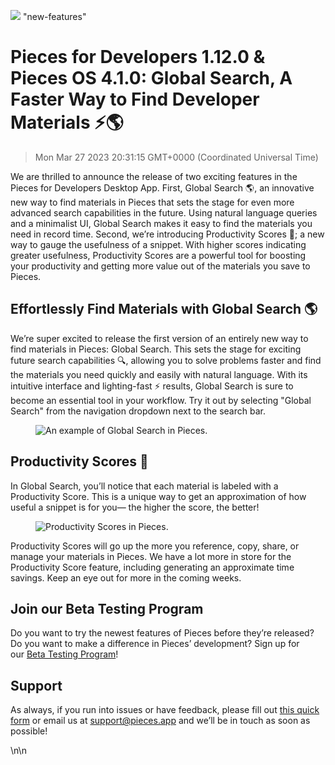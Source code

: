 ![](https://uploads-ssl.webflow.com/6143afec68f555387049efb3/64146cbada956bcd48966cad_pfd-1120_82585e8e7c8d35c972d2e8cce51a30b2_2000.jpeg)
"new-features"
# Pieces for Developers 1.12.0 & Pieces OS 4.1.0: Global Search, A Faster Way to Find Developer Materials ⚡🌎
> Mon Mar 27 2023 20:31:15 GMT+0000 (Coordinated Universal Time)
<p>We are thrilled to announce the release of two exciting features in the Pieces for Developers Desktop App. First, Global Search 🌎, an innovative new way to find materials in Pieces that sets the stage for even more advanced search capabilities in the future. Using natural language queries and a minimalist UI, Global Search makes it easy to find the materials you need in record time. Second, we’re introducing Productivity Scores 💯; a new way to gauge the usefulness of a snippet. With higher scores indicating greater usefulness, Productivity Scores are a powerful tool for boosting your productivity and getting more value out of the materials you save to Pieces.</p><h2 id="c77ak">Effortlessly Find Materials with Global Search 🌎</h2><p>We’re super excited to release the first version of an entirely new way to find materials in Pieces: Global Search. This sets the stage for exciting future search capabilities 🔍, allowing you to solve problems faster and find the materials you need quickly and easily with natural language. With its intuitive interface and lighting-fast ⚡ results, Global Search is sure to become an essential tool in your workflow. Try it out by selecting &quot;Global Search&quot; from the navigation dropdown next to the search bar.</p><figure class="w-richtext-figure-type-image w-richtext-align-center" data-rt-type="image" data-rt-align="center"><div><img alt="An example of Global Search in Pieces." src="https://uploads-ssl.webflow.com/6143afec68f555387049efb3/64146cbbda956b5387966e58_global-search_4b83fbfc6fc9998dbe8734218c3c598d.gif" /></div></figure><h2 id="babk0">Productivity Scores 💯</h2><p>In Global Search, you’ll notice that each material is labeled with a Productivity Score. This is a unique way to get an approximation of how useful a snippet is for you— the higher the score, the better!</p><figure class="w-richtext-figure-type-image w-richtext-align-center" data-rt-type="image" data-rt-align="center"><div><img alt="Productivity Scores in Pieces." src="https://uploads-ssl.webflow.com/6143afec68f555387049efb3/64146cbbda956bd6e7966d62_screenshot-2023-03-16-at-10032-pm_e80397229f1db855d0a30129c4f29e4f_800.jpeg" /></div></figure><p>Productivity Scores will go up the more you reference, copy, share, or manage your materials in Pieces. We have a lot more in store for the Productivity Score feature, including generating an approximate time savings. Keep an eye out for more in the coming weeks.</p><h2 id="e0vun">Join our Beta Testing Program</h2><p>Do you want to try the newest features of Pieces before they’re released? Do you want to make a difference in Pieces’ development? Sign up for our <a href="https://getpieces.typeform.com/to/XGGlUqEI" target="_blank" rel="noopener noreferrer">Beta Testing Program</a>!</p><h2 id="8t8uf">Support</h2><p>As always, if you run into issues or have feedback, please fill out <a href="https://getpieces.typeform.com/to/mCjBSIjF" target="_blank" rel="noopener noreferrer">this quick form</a> or email us at <a href="mailto:support@pieces.app" target="_blank" rel="noopener noreferrer">support@pieces.app</a> and we’ll be in touch as soon as possible!</p>\n\n    <figure data-rt-type="video" da
